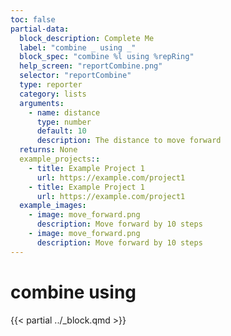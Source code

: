 ```yaml
---
toc: false
partial-data:
  block_description: Complete Me
  label: "combine _ using _"
  block_spec: "combine %l using %repRing"
  help_screen: "reportCombine.png"
  selector: "reportCombine"
  type: reporter
  category: lists
  arguments:
    - name: distance
      type: number
      default: 10
      description: The distance to move forward
  returns: None
  example_projects::
    - title: Example Project 1
      url: https://example.com/project1
    - title: Example Project 1
      url: https://example.com/project1
  example_images:
    - image: move_forward.png
      description: Move forward by 10 steps
    - image: move_forward.png
      description: Move forward by 10 steps
---
```


# combine  using {.unnumbered}

{{< partial ../_block.qmd >}}
